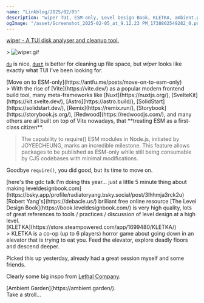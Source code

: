 ```yaml
---
name: "Linkblog/2025/02/05"
description: "wiper TUI, ESM-only, Level Design Book, KLETKA, ambient.garden."
ogImage: "/asset/Screenshot_2025-02-05_at_9.12.23 PM_1738802549282_0.png"
---
```


[wiper - A TUI disk analyser and cleanup tool.](https://terminaltrove.com/wiper/)

<div class="ml-[calc(1*1rem)] mb-8">
> <Image src='/asset/wiper_1738775683013_0.gif' alt='wiper.gif' width={960} height={469} />

[`du`](https://linux.die.net/man/1/du) is nice, [`dust`](https://github.com/bootandy/dust) is better for cleaning up file space, but _wiper_ looks like exactly what TUI I've been looking for.

</div>
[Move on to ESM-only](https://antfu.me/posts/move-on-to-esm-only)

<div class="ml-[calc(1*1rem)] mb-8">
> With the rise of [Vite](https://vite.dev/) as a popular modern frontend build tool, many meta-frameworks like [Nuxt](https://nuxtjs.org/), [SvelteKit](https://kit.svelte.dev/), [Astro](https://astro.build/), [SolidStart](https://solidstart.dev/), [Remix](https://remix.run/), [Storybook](https://storybook.js.org/), [Redwood](https://redwoodjs.com/), and many others are all built on top of Vite nowadays, that **treating ESM as a first-class citizen**.

> The capability to require() ESM modules in Node.js, initiated by 
JOYEECHEUNG, marks an incredible milestone. This feature allows packages to be published as ESM-only while still being consumable by CJS codebases with minimal modifications.

Goodbye `require()`, you did good, but its time to move on.

</div>
[here's the gdc talk I'm doing this year... just a little 5 minute thing about making leveldesignbook.com](https://bsky.app/profile/radiatoryang.bsky.social/post/3lhhmja3rck2u)

<div class="ml-[calc(1*1rem)] mb-8">
[Robert Yang's](https://debacle.us/) brilliant free online resource [The Level Design Book](https://book.leveldesignbook.com/) is very high quality, lots of great references to tools / practices / discussion of level design at a high level.

</div>
[KLETKA](https://store.steampowered.com/app/1699480/KLETKA/)

<div class="ml-[calc(1*1rem)] mb-8">
> KLETKA is a co-op (up to 6 players) horror game about going down in an elevator that is trying to eat you. Feed the elevator, explore deadly floors and descend deeper.

Picked this up yesterday, already had a great session myself and some friends.

Clearly some big inspo from [Lethal Company](https://store.steampowered.com/app/1966720/Lethal_Company/).

</div>
[Ambient Garden](https://ambient.garden/).

<div class="ml-[calc(1*1rem)] mb-8">
Take a stroll...

</div>
